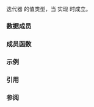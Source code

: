 {{cpp/ranges/chunk_view/outer_iterator/title|value_type}}
{{cpp/ranges/chunk_view/navbar}}

{{ddcl|header=ranges|since=c++23|
struct value_type : view_interface&lt;value_type&gt;
}}

迭代器 {{rlpt|/|chunk_view::''outer-iterator''}} 的值类型，当 {{tt|V}} 实现 {{lconcept|input_range}} 时成立。

===数据成员===
{{dsc begin}}
{{dsc hitem|成员对象|定义}}
{{dsc expos mem obj|parent_|private=yes|指向类型为 {{c|ranges::chunk_view*}} 的“父对象”的指针}}
{{dsc end}}

===成员函数===
{{dsc begin}}
{{dsc mem ctor|{{PAGENAME}}#ctor|构造 {{tt|value_type}}|notes={{mark c++23}}}}
{{dsc mem fun|{{PAGENAME}}#begin|title=begin|返回起始的{{ltt|cpp/ranges/chunk_view/inner_iterator|chunk_view::''inner-iterator''}}|notes={{mark c++23}}}}
{{dsc mem fun|{{PAGENAME}}#end|title=end|返回默认哨位|notes={{mark c++23}}}}
{{dsc mem fun|{{PAGENAME}}#size|title=size|返回视图大小|notes={{mark c++23}}}}
{{cpp/ranges/view_interface/inherit|embedded=yes|size=invalid|front=invalid|back=invalid|operator[]=invalid|data=invalid}}
{{dsc end}}

{{anchor|ctor}}
{{member|{{small|std::ranges::chunk_view::''outer-iterator''::value_type::}}value_type|
{{ddcl|since=c++23|1=
private:
// 仅用于阐释
constexpr explicit value_type( chunk_view&amp; parent );
}}

构造 {{tt|value_type}} 对象，以便 {{tti|parent_}} 以 {{c|std::addressof(parent)}} 初始化。

===参数===
{{par begin}}
{{par|parent|{{tt|chunk_view}} 对象}}
{{par end}}
}}

{{anchor|begin}}
{{member|{{small|std::ranges::chunk_view::''outer-iterator''::value_type::}}begin|
{{ddcl|since=c++23|
constexpr /*inner-iterator*/ begin() const noexcept;
}}

等价于 {{c|return /*inner-iterator*/(*parent_);}}。
}}

{{anchor|end}}
{{member|{{small|std::ranges::chunk_view::''outer-iterator''::value_type::}}end|
{{ddcl|since=c++23|
constexpr std::default_sentinel_t end() const noexcept;
}}

等价于 {{c|return std::default_sentinel;}}。
}}

{{anchor|size}}
{{member|{{small|std::ranges::chunk_view::''outer-iterator''::value_type::}}size|
{{ddcl|since=c++23|
constexpr auto size() const
    requires std::sized_sentinel_for&lt;ranges::sentinel_t&lt;V&gt;, ranges::iterator_t&lt;V&gt;&gt;;
}}

返回视图的大小。

等价于&lt;br&gt;{{c|
return /*to-unsigned-like*/(
    ranges::min(parent_-&gt;remainder_, ranges::end(parent_-&gt;base_) - *parent_-&gt;current_));
}}
}}

===示例===
{{todo|example}}

===引用===
{{ref std c++23}}
{{ref std|title=Class chunk_view::outer-iterator::value_type|id=range.chunk.outer.value|section=26.7.28.4}}
{{ref std end}}

===参阅===
{{dsc begin}}
{{dsc expos mem class|cpp/ranges/chunk_view/outer_iterator|notes={{mark c++23}}|当 {{c|V}} 实现 {{lconcept|input_range}} 时，输出（“逐区块的”）迭代器类型}}
{{dsc expos mem class|cpp/ranges/chunk_view/inner_iterator|notes={{mark c++23}}|当 {{c|V}} 实现 {{lconcept|input_range}} 时，内部（“逐元素的”）迭代器类型}}
{{dsc end}}

{{langlinks|de|en|es|ja|ru}}